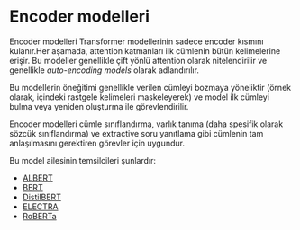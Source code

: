# Encoder modelleri

<CourseFloatingBanner
    chapter={1}
    classNames="absolute z-10 right-0 top-0"
/>

<Youtube id="MUqNwgPjJvQ" />

Encoder modelleri Transformer modellerinin sadece encoder kısmını kulanır.Her aşamada, attention katmanları ilk cümlenin bütün kelimelerine erişir. Bu modeller genellikle çift yönlü attention olarak nitelendirilir ve genellikle *auto-encoding models* olarak adlandırılır.

Bu modellerin öneğitimi genellikle verilen cümleyi bozmaya yöneliktir (örnek olarak, içindeki rastgele kelimeleri maskeleyerek) ve model ilk cümleyi bulma veya yeniden oluşturma ile görevlendirilir.

Encoder modelleri cümle sınıflandırma, varlık tanıma (daha spesifik olarak sözcük sınıflandırma) ve extractive soru yanıtlama gibi cümlenin tam anlaşılmasını gerektiren görevler için uygundur.


Bu model ailesinin temsilcileri şunlardır:

- [ALBERT](https://huggingface.co/transformers/model_doc/albert.html)
- [BERT](https://huggingface.co/transformers/model_doc/bert.html)
- [DistilBERT](https://huggingface.co/transformers/model_doc/distilbert.html)
- [ELECTRA](https://huggingface.co/transformers/model_doc/electra.html)
- [RoBERTa](https://huggingface.co/transformers/model_doc/roberta.html)
